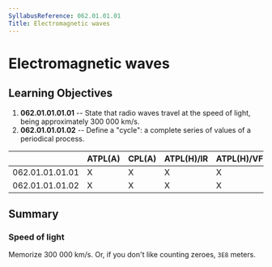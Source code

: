 ```yaml
---
SyllabusReference: 062.01.01.01
Title: Electromagnetic waves
---
```


# Electromagnetic waves

## Learning Objectives

1.  **062.01.01.01.01** -- State that radio waves travel at the speed of light,
    being approximately 300 000 km/s.
2.  **062.01.01.01.02** -- Define a "cycle": a complete series of values of a
    periodical process.

|                 | ATPL(A) | CPL(A) | ATPL(H)/IR | ATPL(H)/VFR | CPL(H) | IR  | CBIR(A) |
| --------------- | ------- | ------ | ---------- | ----------- | ------ | --- | ------- |
| 062.01.01.01.01 | X       | X      | X          | X           | X      | X   |         |
| 062.01.01.01.02 | X       | X      | X          | X           | X      | X   |         |

## Summary

### Speed of light

Memorize 300 000 km/s. Or, if you don't like counting zeroes, `3E8` meters.

